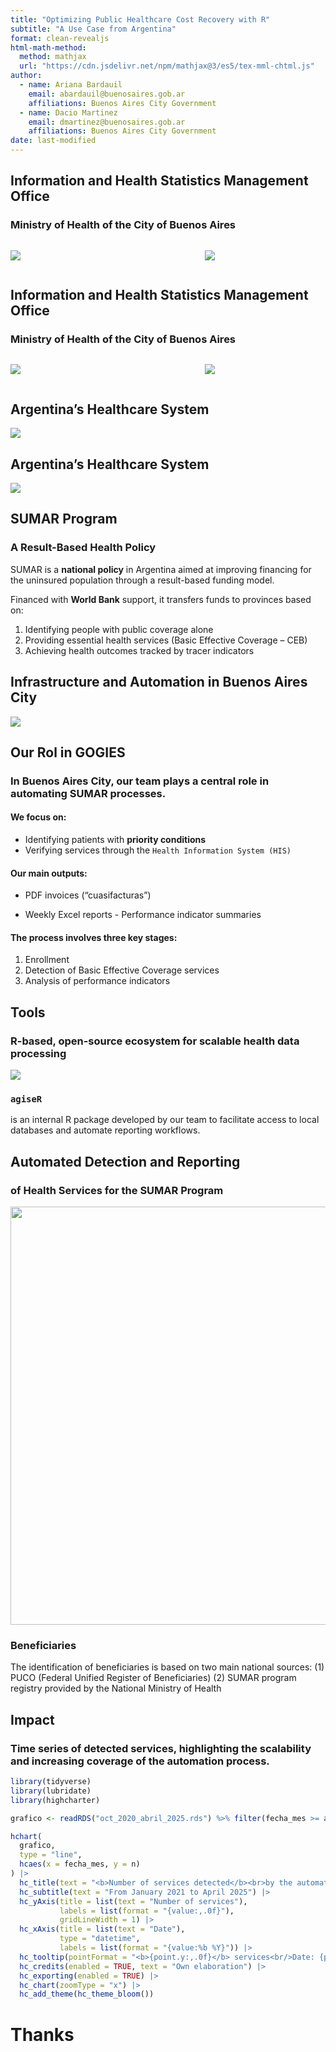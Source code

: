 ```yaml
---
title: "Optimizing Public Healthcare Cost Recovery with R"
subtitle: "A Use Case from Argentina"
format: clean-revealjs
html-math-method:
  method: mathjax
  url: "https://cdn.jsdelivr.net/npm/mathjax@3/es5/tex-mml-chtml.js"
author:
  - name: Ariana Bardauil
    email: abardauil@buenosaires.gob.ar
    affiliations: Buenos Aires City Government
  - name: Dacio Martinez
    email: dmartinez@buenosaires.gob.ar
    affiliations: Buenos Aires City Government
date: last-modified
---
```


## Information and Health Statistics Management Office
### Ministry of Health of the City of Buenos Aires

::::: columns
::: {.column width="60%"}
![](imagenes/2.png)
:::

::: {.column width="40%"}
![](imagenes/caba.gif)
:::
:::::

## Information and Health Statistics Management Office
### Ministry of Health of the City of Buenos Aires

::::: columns
::: {.column width="60%"}
![](imagenes/1.png)
:::

::: {.column width="40%"}
![](imagenes/caba.gif)
:::
:::::

## Argentina's Healthcare System

![](imagenes/5.png){fig-align="center"}

::: notes
:::

## Argentina's Healthcare System

![](imagenes/6.png){fig-align="center"}

::: notes
:::

## SUMAR Program
### A Result-Based Health Policy

SUMAR is a [**national policy**]{.fg style="--col: #e64173"} in Argentina aimed at [improving financing]{.fg style="--col: #e64173"} for the [uninsured population]{.fg style="--col: #e64173"} through a [result-based funding model]{.fg style="--col: #e64173"}.

Financed with [**World Bank**]{.fg style="--col: #e64173"} support, it transfers funds to provinces based on:

1.  Identifying people with [public coverage alone]{.fg style="--col: #e64173"}
2.  Providing [essential health services]{.fg style="--col: #e64173"} (Basic Effective Coverage – CEB)
3.  Achieving [health outcomes]{.fg style="--col: #e64173"} tracked by [tracer indicators]{.fg style="--col: #e64173"}

::: notes
:::

## Infrastructure and Automation in Buenos Aires City

![](imagenes/dw.png){fig-align="center"}

## Our Rol in GOGIES {.smaller}
### In Buenos Aires City, our team plays a central role in automating SUMAR processes.

#### We focus on:

-   Identifying patients with **priority conditions**
-   Verifying services through the `Health Information System (HIS)`

#### Our main outputs:

-   [PDF invoices]{.fg style="--col: #e64173"} ("cuasifacturas")

-   Weekly Excel reports - Performance indicator summaries

#### The process involves three key stages:

1.  Enrollment
2.  Detection of Basic Effective Coverage services
3.  Analysis of performance indicators

## Tools
### R-based, open-source ecosystem for scalable health data processing

![](imagenes/herramientas.png){fig-align="center"}

::: {.callout-note} 
### `agiseR` 

is an internal R package developed by our team to facilitate access to local databases and automate reporting workflows.
:::

## Automated Detection and Reporting {.smaller}
### of Health Services for the SUMAR Program

![](imagenes/circuito.png){fig-align="center" width="669"} 

::: {.callout-note} 
### Beneficiaries

The identification of beneficiaries is based on two main national sources: (1) PUCO (Federal Unified Register of Beneficiaries) (2) SUMAR program registry provided by the National Ministry of Health 
:::

## Impact
### Time series of detected services, highlighting the scalability and increasing coverage of the automation process.

```r
library(tidyverse)
library(lubridate)
library(highcharter)

grafico <- readRDS("oct_2020_abril_2025.rds") %>% filter(fecha_mes >= as_date("2021-01-01"))

hchart(
  grafico,
  type = "line",
  hcaes(x = fecha_mes, y = n)
) |>
  hc_title(text = "<b>Number of services detected</b><br>by the automation project") |>
  hc_subtitle(text = "From January 2021 to April 2025") |>
  hc_yAxis(title = list(text = "Number of services"),
           labels = list(format = "{value:,.0f}"),
           gridLineWidth = 1) |>
  hc_xAxis(title = list(text = "Date"),
           type = "datetime",
           labels = list(format = "{value:%b %Y}")) |>
  hc_tooltip(pointFormat = "<b>{point.y:,.0f}</b> services<br/>Date: {point.x:%B %Y}") |>
  hc_credits(enabled = TRUE, text = "Own elaboration") |>
  hc_exporting(enabled = TRUE) |>
  hc_chart(zoomType = "x") |>
  hc_add_theme(hc_theme_bloom())
```

# Thanks
